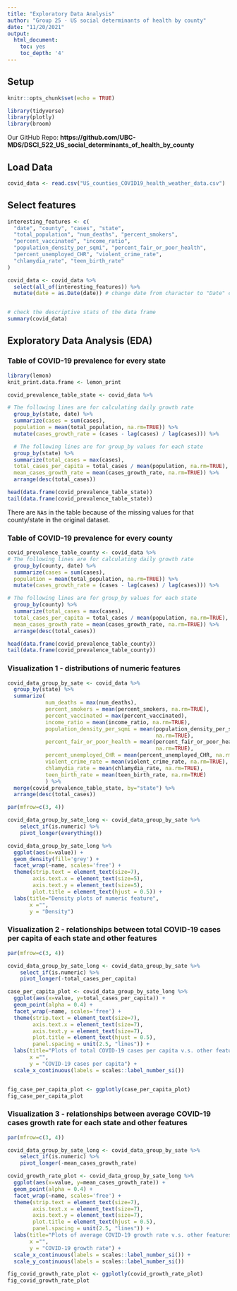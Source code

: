 ```yaml
---
title: "Exploratory Data Analysis"
author: "Group 25 - US social determinants of health by county"
date: "11/20/2021"
output:
  html_document:
    toc: yes
    toc_depth: '4'
---
```


## Setup
```r
knitr::opts_chunk$set(echo = TRUE)
```

```r
library(tidyverse)
library(plotly)
library(broom)

```

Our GitHub Repo: 
**https://github.com/UBC-MDS/DSCI_522_US_social_determinants_of_health_by_county**


## Load Data

```r
covid_data <- read.csv("US_counties_COVID19_health_weather_data.csv")
```

## Select features

```r
interesting_features <- c(
  "date", "county", "cases", "state", 
  "total_population", "num_deaths", "percent_smokers", 
  "percent_vaccinated", "income_ratio", 
  "population_density_per_sqmi", "percent_fair_or_poor_health",
  "percent_unemployed_CHR", "violent_crime_rate", 
  "chlamydia_rate", "teen_birth_rate"
)

covid_data <- covid_data %>% 
  select(all_of(interesting_features)) %>%
  mutate(date = as.Date(date)) # change date from character to "Date" class


# check the descriptive stats of the data frame 
summary(covid_data)
```

## Exploratory Data Analysis (EDA)

### Table of COVID-19 prevalence for every state

```r
library(lemon)
knit_print.data.frame <- lemon_print
```

```r
covid_prevalence_table_state <- covid_data %>%

# The following lines are for calculating daily growth rate
  group_by(state, date) %>%
  summarize(cases = sum(cases),
  population = mean(total_population, na.rm=TRUE)) %>%
  mutate(cases_growth_rate = (cases - lag(cases) / lag(cases))) %>%

  # The following lines are for group_by values for each state
  group_by(state) %>%
  summarize(total_cases = max(cases),
  total_cases_per_capita = total_cases / mean(population, na.rm=TRUE),
  mean_cases_growth_rate = mean(cases_growth_rate, na.rm=TRUE)) %>%
  arrange(desc(total_cases))

head(data.frame(covid_prevalence_table_state))
tail(data.frame(covid_prevalence_table_state))

```
There are `NA`s in the table because of the missing values for that county/state in the original dataset.

### Table of COVID-19 prevalence for every county

```r
covid_prevalence_table_county <- covid_data %>%
# The following lines are for calculating daily growth rate
  group_by(county, date) %>%
  summarize(cases = sum(cases),
  population = mean(total_population, na.rm=TRUE)) %>%
  mutate(cases_growth_rate = (cases - lag(cases) / lag(cases))) %>%

# The following lines are for group_by values for each state
  group_by(county) %>%
  summarize(total_cases = max(cases),
  total_cases_per_capita = total_cases / mean(population, na.rm=TRUE),
  mean_cases_growth_rate = mean(cases_growth_rate, na.rm=TRUE)) %>%
  arrange(desc(total_cases)) 

head(data.frame(covid_prevalence_table_county))
tail(data.frame(covid_prevalence_table_county))

```

### Visualization 1 - distributions of numeric features

```r
covid_data_group_by_sate <- covid_data %>%
  group_by(state) %>%
  summarize(
            num_deaths = max(num_deaths), 
            percent_smokers = mean(percent_smokers, na.rm=TRUE), 
            percent_vaccinated = max(percent_vaccinated), 
            income_ratio = mean(income_ratio, na.rm=TRUE), 
            population_density_per_sqmi = mean(population_density_per_sqmi, 
                                               na.rm=TRUE), 
            percent_fair_or_poor_health = mean(percent_fair_or_poor_health, 
                                               na.rm=TRUE), 
            percent_unemployed_CHR = mean(percent_unemployed_CHR, na.rm=TRUE), 
            violent_crime_rate = mean(violent_crime_rate, na.rm=TRUE), 
            chlamydia_rate = mean(chlamydia_rate, na.rm=TRUE), 
            teen_birth_rate = mean(teen_birth_rate, na.rm=TRUE)
            ) %>%
  merge(covid_prevalence_table_state, by="state") %>%
  arrange(desc(total_cases)) 
```

```r


par(mfrow=c(3, 4))

covid_data_group_by_sate_long <- covid_data_group_by_sate %>%
    select_if(is.numeric) %>%
    pivot_longer(everything()) 

covid_data_group_by_sate_long %>%
  ggplot(aes(x=value)) + 
  geom_density(fill='grey') +
  facet_wrap(~name, scales='free') + 
  theme(strip.text = element_text(size=7),
        axis.text.x = element_text(size=5), 
        axis.text.y = element_text(size=5), 
        plot.title = element_text(hjust = 0.5)) +
  labs(title="Density plots of numeric feature",
       x ="", 
       y = "Density") 


```


### Visualization 2 - relationships between total COVID-19 cases per capita of each state and other features

```r
par(mfrow=c(3, 4))

covid_data_group_by_sate_long <- covid_data_group_by_sate %>%
    select_if(is.numeric) %>%
    pivot_longer(-total_cases_per_capita) 

case_per_capita_plot <- covid_data_group_by_sate_long %>%
  ggplot(aes(x=value, y=total_cases_per_capita)) + 
  geom_point(alpha = 0.4) +
  facet_wrap(~name, scales='free') +
  theme(strip.text = element_text(size=7),
        axis.text.x = element_text(size=7), 
        axis.text.y = element_text(size=7), 
        plot.title = element_text(hjust = 0.5), 
        panel.spacing = unit(2.5, "lines")) +
  labs(title="Plots of total COVID-19 cases per capita v.s. other features",
       x ="", 
       y = "COVID-19 cases per capita") +
  scale_x_continuous(labels = scales::label_number_si())


fig_case_per_capita_plot <- ggplotly(case_per_capita_plot)
fig_case_per_capita_plot
```



### Visualization 3 - relationships between average COVID-19 cases growth rate for each state and other features

```r
par(mfrow=c(3, 4))

covid_data_group_by_sate_long <- covid_data_group_by_sate %>%
    select_if(is.numeric) %>%
    pivot_longer(-mean_cases_growth_rate) 

covid_growth_rate_plot <- covid_data_group_by_sate_long %>%
  ggplot(aes(x=value, y=mean_cases_growth_rate)) + 
  geom_point(alpha = 0.4) +
  facet_wrap(~name, scales='free') +
  theme(strip.text = element_text(size=7),
        axis.text.x = element_text(size=7), 
        axis.text.y = element_text(size=7), 
        plot.title = element_text(hjust = 0.5), 
        panel.spacing = unit(2.5, "lines")) +
  labs(title="Plots of average COVID-19 growth rate v.s. other features",
       x ="", 
       y = "COVID-19 growth rate") +
  scale_x_continuous(labels = scales::label_number_si()) +
  scale_y_continuous(labels = scales::label_number_si())

fig_covid_growth_rate_plot <- ggplotly(covid_growth_rate_plot)
fig_covid_growth_rate_plot
```





